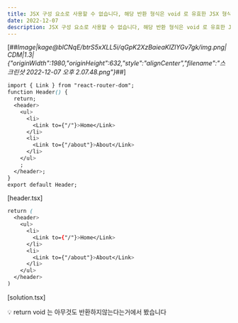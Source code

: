 ```yaml
---
title: JSX 구성 요소로 사용할 수 없습니다, 해당 반환 형식은 void 로 유효한 JSX 형식이 아닙니다 [TypeScript 오류해결]
date: 2022-12-07
description: JSX 구성 요소로 사용할 수 없습니다, 해당 반환 형식은 void 로 유효한 JSX 형식이 아닙니다
---
```


[##_Image|kage@blCNqE/btrS5xXLL5i/qGpK2XzBaieaKlZlYGv7gk/img.png|CDM|1.3|{"originWidth":1980,"originHeight":632,"style":"alignCenter","filename":"스크린샷 2022-12-07 오후 2.07.48.png"}_##]

```css
import { Link } from "react-router-dom";
function Header() {
  return;
  <header>
    <ul>
      <li>
        <Link to={"/"}>Home</Link>
      </li>
      <li>
        <Link to={"/about"}>About</Link>
      </li>
    </ul>
    ;
  </header>;
}
export default Header;
```

[header.tsx]

```css
return (
  <header>
    <ul>
      <li>
        <Link to={"/"}>Home</Link>
      </li>
      <li>
        <Link to={"/about"}>About</Link>
      </li>
    </ul>
  </header>
)
```

[solution.tsx]

<aside>
💡 return void 는 아무것도 반환하지않는다는거에서 봤습니다

</aside>
